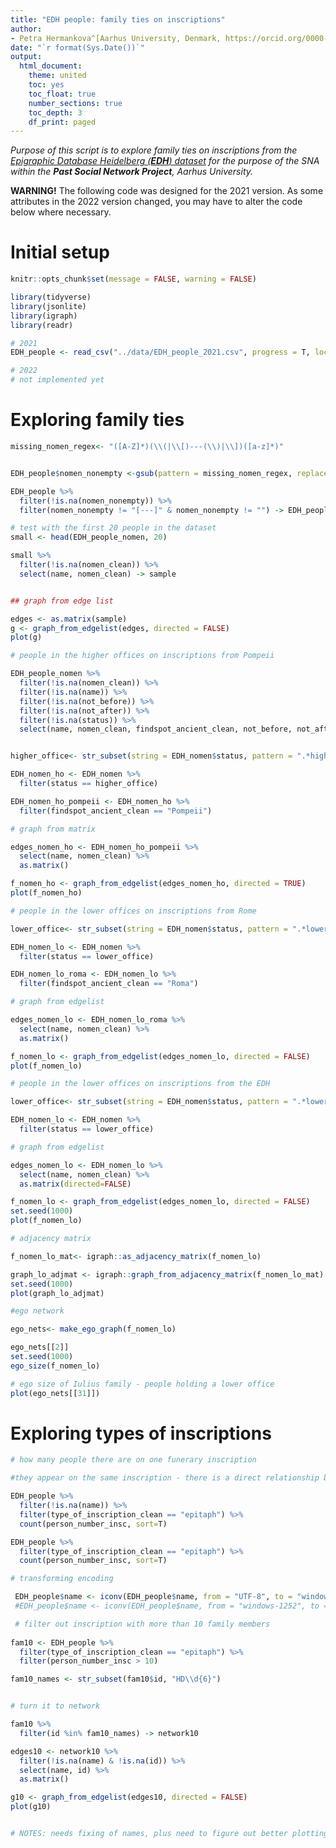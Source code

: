```yaml
---
title: "EDH people: family ties on inscriptions"
author: 
- Petra Hermankova^[Aarhus University, Denmark, https://orcid.org/0000-0002-6349-0540]
date: "`r format(Sys.Date())`"
output:
  html_document:
    theme: united
    toc: yes
    toc_float: true
    number_sections: true
    toc_depth: 3
    df_print: paged
---
```


_Purpose of this script is to explore family ties on inscriptions from the [Epigraphic Database Heidelberg (**EDH**) dataset](https://zenodo.org/record/4888168/)  for the purpose of the SNA within the **Past Social Network Project**, Aarhus University._


**WARNING!** The following code was designed for the 2021 version. As some attributes in the 2022 version changed, you may have to alter the code below where necessary.


# Initial setup

```r

knitr::opts_chunk$set(message = FALSE, warning = FALSE)

library(tidyverse)
library(jsonlite)
library(igraph)
library(readr)
```


```r
# 2021
EDH_people <- read_csv("../data/EDH_people_2021.csv", progress = T, locale = readr::locale(encoding = "UTF-8"))

# 2022
# not implemented yet
```


# Exploring family ties


```r

missing_nomen_regex<- "([A-Z]*)(\\(|\\[)---(\\)|\\])([a-z]*)"


EDH_people$nomen_nonempty <-gsub(pattern = missing_nomen_regex, replacement = "", x= EDH_people$nomen_clean, perl=TRUE)

EDH_people %>% 
  filter(!is.na(nomen_nonempty)) %>% 
  filter(nomen_nonempty != "[---]" & nomen_nonempty != "") -> EDH_people_nomen
```


```r
# test with the first 20 people in the dataset
small <- head(EDH_people_nomen, 20)

small %>% 
  filter(!is.na(nomen_clean)) %>% 
  select(name, nomen_clean) -> sample


## graph from edge list

edges <- as.matrix(sample)
g <- graph_from_edgelist(edges, directed = FALSE)
plot(g)
```



```r
# people in the higher offices on inscriptions from Pompeii 

EDH_people_nomen %>% 
  filter(!is.na(nomen_clean)) %>% 
  filter(!is.na(name)) %>% 
  filter(!is.na(not_before)) %>%
  filter(!is.na(not_after)) %>%
  filter(!is.na(status)) %>%
  select(name, nomen_clean, findspot_ancient_clean, not_before, not_after, status, province_label_clean) -> EDH_nomen


higher_office<- str_subset(string = EDH_nomen$status, pattern = ".*higher*")

EDH_nomen_ho <- EDH_nomen %>% 
  filter(status == higher_office) 

EDH_nomen_ho_pompeii <- EDH_nomen_ho %>% 
  filter(findspot_ancient_clean == "Pompeii") 

# graph from matrix

edges_nomen_ho <- EDH_nomen_ho_pompeii %>% 
  select(name, nomen_clean) %>% 
  as.matrix()

f_nomen_ho <- graph_from_edgelist(edges_nomen_ho, directed = TRUE)
plot(f_nomen_ho)
```

```r
# people in the lower offices on inscriptions from Rome

lower_office<- str_subset(string = EDH_nomen$status, pattern = ".*lower*")

EDH_nomen_lo <- EDH_nomen %>% 
  filter(status == lower_office) 

EDH_nomen_lo_roma <- EDH_nomen_lo %>% 
  filter(findspot_ancient_clean == "Roma") 

# graph from edgelist

edges_nomen_lo <- EDH_nomen_lo_roma %>% 
  select(name, nomen_clean) %>% 
  as.matrix()

f_nomen_lo <- graph_from_edgelist(edges_nomen_lo, directed = FALSE)
plot(f_nomen_lo)

```

```r
# people in the lower offices on inscriptions from the EDH

lower_office<- str_subset(string = EDH_nomen$status, pattern = ".*lower*")

EDH_nomen_lo <- EDH_nomen %>% 
  filter(status == lower_office) 

# graph from edgelist

edges_nomen_lo <- EDH_nomen_lo %>% 
  select(name, nomen_clean) %>% 
  as.matrix(directed=FALSE)

f_nomen_lo <- graph_from_edgelist(edges_nomen_lo, directed = FALSE)
set.seed(1000)
plot(f_nomen_lo)
```

```r
# adjacency matrix

f_nomen_lo_mat<- igraph::as_adjacency_matrix(f_nomen_lo)

graph_lo_adjmat <- igraph::graph_from_adjacency_matrix(f_nomen_lo_mat)
set.seed(1000)
plot(graph_lo_adjmat)
```
```r
#ego network

ego_nets<- make_ego_graph(f_nomen_lo)

ego_nets[[2]]
set.seed(1000)
ego_size(f_nomen_lo)

# ego size of Iulius family - people holding a lower office
plot(ego_nets[[31]])

```


# Exploring types of inscriptions

```r
# how many people there are on one funerary inscription

#they appear on the same inscription - there is a direct relationship between them

EDH_people %>% 
  filter(!is.na(name)) %>% 
  filter(type_of_inscription_clean == "epitaph") %>% 
  count(person_number_insc, sort=T)
```

```r
EDH_people %>% 
  filter(type_of_inscription_clean == "epitaph") %>% 
  count(person_number_insc, sort=T)

# transforming encoding

 EDH_people$name <- iconv(EDH_people$name, from = "UTF-8", to = "windows-1252")
 #EDH_people$name <- iconv(EDH_people$name, from = "windows-1252", to = "UTF-8")

 # filter out inscription with more than 10 family members
 
fam10 <- EDH_people %>% 
  filter(type_of_inscription_clean == "epitaph") %>% 
  filter(person_number_insc > 10)

fam10_names <- str_subset(fam10$id, "HD\\d{6}")


# turn it to network 

fam10 %>% 
  filter(id %in% fam10_names) -> network10

edges10 <- network10 %>% 
  filter(!is.na(name) & !is.na(id)) %>% 
  select(name, id) %>% 
  as.matrix()

g10 <- graph_from_edgelist(edges10, directed = FALSE)
plot(g10)


# NOTES: needs fixing of names, plus need to figure out better plotting, 

```
